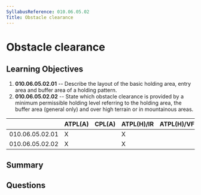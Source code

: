 ```yaml
---
SyllabusReference: 010.06.05.02
Title: Obstacle clearance
---
```


# Obstacle clearance

## Learning Objectives

1. **010.06.05.02.01** -- Describe the layout of the basic holding area, entry
   area and buffer area of a holding pattern.
2. **010.06.05.02.02** -- State which obstacle clearance is provided by a
   minimum permissible holding level referring to the holding area, the buffer
   area (general only) and over high terrain or in mountainous areas.

|                 | ATPL(A) | CPL(A) | ATPL(H)/IR | ATPL(H)/VFR | CPL(H) | IR  | CBIR(A) |
| --------------- | ------- | ------ | ---------- | ----------- | ------ | --- | ------- |
| 010.06.05.02.01 | X       |        | X          |             |        | X   | X       |
| 010.06.05.02.02 | X       |        | X          |             |        | X   | X       |

## Summary

## Questions
